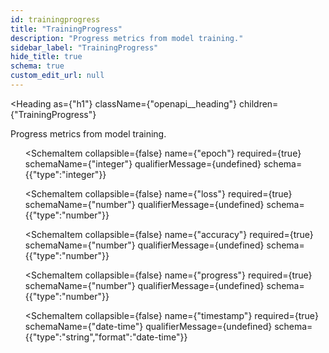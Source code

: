 ```yaml
---
id: trainingprogress
title: "TrainingProgress"
description: "Progress metrics from model training."
sidebar_label: "TrainingProgress"
hide_title: true
schema: true
custom_edit_url: null
---
```



<Heading
  as={"h1"}
  className={"openapi__heading"}
  children={"TrainingProgress"}
>
</Heading>



Progress metrics from model training.

<ul>
  <SchemaItem
    collapsible={false}
    name={"jobId"}
    required={true}
    schemaName={"string"}
    qualifierMessage={undefined}
    schema={{"type":"string"}}
  >
    
  </SchemaItem><SchemaItem
    collapsible={false}
    name={"epoch"}
    required={true}
    schemaName={"integer"}
    qualifierMessage={undefined}
    schema={{"type":"integer"}}
  >
    
  </SchemaItem><SchemaItem
    collapsible={false}
    name={"loss"}
    required={true}
    schemaName={"number"}
    qualifierMessage={undefined}
    schema={{"type":"number"}}
  >
    
  </SchemaItem><SchemaItem
    collapsible={false}
    name={"accuracy"}
    required={true}
    schemaName={"number"}
    qualifierMessage={undefined}
    schema={{"type":"number"}}
  >
    
  </SchemaItem><SchemaItem
    collapsible={false}
    name={"progress"}
    required={true}
    schemaName={"number"}
    qualifierMessage={undefined}
    schema={{"type":"number"}}
  >
    
  </SchemaItem><SchemaItem
    collapsible={false}
    name={"timestamp"}
    required={true}
    schemaName={"date-time"}
    qualifierMessage={undefined}
    schema={{"type":"string","format":"date-time"}}
  >
    
  </SchemaItem>
</ul>
            